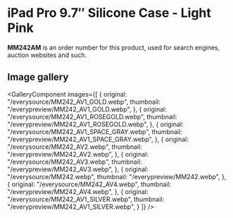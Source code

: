 
# iPad Pro 9.7″ Silicone Case - Light Pink

<Callout type='info' emoji='👉🏻'>**MM242AM** is an order number for this product, used for search engines, auction websites and such.</Callout>

## Image gallery

<GalleryComponent
    images={[
      {
        original: "/everysource/MM242_AV1_GOLD.webp",
        thumbnail: "/everypreview/MM242_AV1_GOLD.webp",
      },
      {
        original: "/everysource/MM242_AV1_ROSEGOLD.webp",
        thumbnail: "/everypreview/MM242_AV1_ROSEGOLD.webp",
      },
      {
        original: "/everysource/MM242_AV1_SPACE_GRAY.webp",
        thumbnail: "/everypreview/MM242_AV1_SPACE_GRAY.webp",
      },
      {
        original: "/everysource/MM242_AV2.webp",
        thumbnail: "/everypreview/MM242_AV2.webp",
      },
      {
        original: "/everysource/MM242_AV3.webp",
        thumbnail: "/everypreview/MM242_AV3.webp",
      },
      {
        original: "/everysource/MM242.webp",
        thumbnail: "/everypreview/MM242.webp",
      },
      {
        original: "/everysource/MM242_AV4.webp",
        thumbnail: "/everypreview/MM242_AV4.webp",
      },
      {
        original: "/everysource/MM242_AV1_SILVER.webp",
        thumbnail: "/everypreview/MM242_AV1_SILVER.webp",
      }
    ]}
  />
